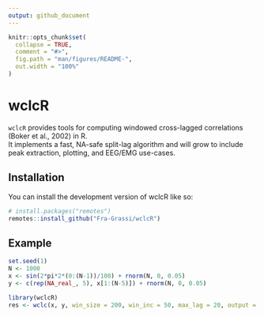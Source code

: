 ```yaml
---
output: github_document
---
```


```r
knitr::opts_chunk$set(
  collapse = TRUE,
  comment = "#>",
  fig.path = "man/figures/README-",
  out.width = "100%"
)
```

# wclcR

<!-- badges: start -->
<!-- badges: end -->

`wclcR` provides tools for computing windowed cross-lagged correlations (Boker et al., 2002) in R.  
It implements a fast, NA-safe split-lag algorithm and will grow to include peak extraction, plotting, and EEG/EMG use-cases.

## Installation

You can install the development version of wclcR like so:

``` r
# install.packages("remotes")
remotes::install_github("Fra-Grassi/wclcR")
```

## Example

```r
set.seed(1)
N <- 1000
x <- sin(2*pi*2*(0:(N-1))/100) + rnorm(N, 0, 0.05)
y <- c(rep(NA_real_, 5), x[1:(N-5)]) + rnorm(N, 0, 0.05)

library(wclcR)
res <- wclc(x, y, win_size = 200, win_inc = 50, max_lag = 20, output = "r")
```
